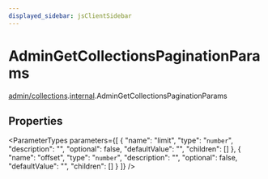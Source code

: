 ```yaml
---
displayed_sidebar: jsClientSidebar
---
```



# AdminGetCollectionsPaginationParams

[admin/collections](../../modules/admin_collections.mdx).[internal](../../admin_collections/modules/admin_collections.internal.mdx).AdminGetCollectionsPaginationParams

## Properties

<ParameterTypes parameters={[
  {
    "name": "limit",
    "type": "`number`",
    "description": "",
    "optional": false,
    "defaultValue": "",
    "children": []
  },
  {
    "name": "offset",
    "type": "`number`",
    "description": "",
    "optional": false,
    "defaultValue": "",
    "children": []
  }
]} />
